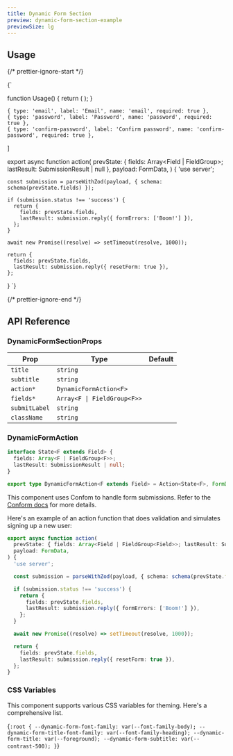 ```yaml
---
title: Dynamic Form Section
preview: dynamic-form-section-example
previewSize: lg
---
```


## Usage

{/* prettier-ignore-start */}

<CodeBlock lang="ts">{`

function Usage() {
    return (
        <DynamicFormSection
            action={action}
            fields={fields}
            subtitle="Register an account with us to get updates and track your orders."
            title="Sign up"
        />
    );
}

    { type: 'email', label: 'Email', name: 'email', required: true },
    { type: 'password', label: 'Password', name: 'password', required: true },
    { type: 'confirm-password', label: 'Confirm password', name: 'confirm-password', required: true },
]

export async function action(
    prevState: { fields: Array<Field | FieldGroup<Field>>; lastResult: SubmissionResult | null },
    payload: FormData,
) {
    'use server';

    const submission = parseWithZod(payload, { schema: schema(prevState.fields) });

    if (submission.status !== 'success') {
      return {
        fields: prevState.fields,
        lastResult: submission.reply({ formErrors: ['Boom!'] }),
      };
    }

    await new Promise((resolve) => setTimeout(resolve, 1000));

    return {
      fields: prevState.fields,
      lastResult: submission.reply({ resetForm: true }),
    };
}
`}
</CodeBlock>

{/* prettier-ignore-end */}

## API Reference

### DynamicFormSectionProps

| Prop          | Type                                                                                           | Default |
| ------------- | ---------------------------------------------------------------------------------------------- | ------- |
| `title`       | `string`                                                                                       |         |
| `subtitle`    | `string`                                                                                       |         |
| `action*`     | `DynamicFormAction<F>` <Tooltip content="See DynamicFormAction below"/>                        |         |
| `fields*`     | `Array<F \| FieldGroup<F>>` <Tooltip content="See @/form/dynamic-form/schema.ts for details"/> |         |
| `submitLabel` | `string`                                                                                       |         |
| `className`   | `string`                                                                                       |         |

### DynamicFormAction

```ts
interface State<F extends Field> {
  fields: Array<F | FieldGroup<F>>;
  lastResult: SubmissionResult | null;
}

export type DynamicFormAction<F extends Field> = Action<State<F>, FormData>;
```

This component uses Confom to handle form submissions. Refer to the [Conform docs](https://conform.guide/) for more details.

Here's an example of an action function that does validation and simulates signing up a new user:

```ts
export async function action(
  prevState: { fields: Array<Field | FieldGroup<Field>>; lastResult: SubmissionResult | null },
  payload: FormData,
) {
  'use server';

  const submission = parseWithZod(payload, { schema: schema(prevState.fields) });

  if (submission.status !== 'success') {
    return {
      fields: prevState.fields,
      lastResult: submission.reply({ formErrors: ['Boom!'] }),
    };
  }

  await new Promise((resolve) => setTimeout(resolve, 1000));

  return {
    fields: prevState.fields,
    lastResult: submission.reply({ resetForm: true }),
  };
}
```

### CSS Variables

This component supports various CSS variables for theming. Here's a comprehensive list.

<CodeBlock lang="css">{`
:root {
    --dynamic-form-font-family: var(--font-family-body);
    --dynamic-form-title-font-family: var(--font-family-heading);
    --dynamic-form-title: var(--foreground);
    --dynamic-form-subtitle: var(--contrast-500);
}
`}</CodeBlock>
